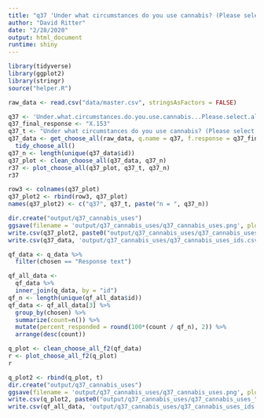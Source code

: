 ```yaml
---
title: "q37 'Under what circumstances do you use cannabis? (Please select all that apply)'"
author: "David Ritter"
date: "2/28/2020"
output: html_document
runtime: shiny
---
```


```r
library(tidyverse)
library(ggplot2)
library(stringr)
source("helper.R")
```

```r
raw_data <- read.csv("data/master.csv", stringsAsFactors = FALSE)
```

```r
q37 <- 'Under.what.circumstances.do.you.use.cannabis...Please.select.all.that.apply.'
q37_final_response <- "X.153"
q37_t <- "Under what circumstances do you use cannabis? (Please select all that apply)"
q37_data <- get_choose_all(raw_data, q.name = q37, f.response = q37_final_response) %>%
  tidy_choose_all()
q37_n <- length(unique(q37_data$id))
q37_plot <- clean_choose_all(q37_data, q37_n)
r37 <- plot_choose_all(q37_plot, q37_t, q37_n)
r37
```

```r
row3 <- colnames(q37_plot)
q37_plot2 <- rbind(row3, q37_plot)
names(q37_plot2) <- c("q37", q37_t, paste("n = ", q37_n))
```

```r
dir.create("output/q37_cannabis_uses")
ggsave(filename = 'output/q37_cannabis_uses/q37_cannabis_uses.png', plot = r37, device = 'png')
write.csv(q37_plot2, paste0("output/q37_cannabis_uses/q37_cannabis_uses_", q37_n,".csv"), row.names=F)
write.csv(q37_data, 'output/q37_cannabis_uses/q37_cannabis_uses_ids.csv', row.names = FALSE)
```







```r
qf_data <- q_data %>%
  filter(chosen == "Response text")
```

```r
qf_all_data <- 
  qf_data %>%
  inner_join(q_data, by = "id")
qf_n <- length(unique(qf_all_data$id))
qf_data <- qf_all_data[3] %>%
  group_by(chosen) %>%
  summarize(count=n()) %>%
  mutate(percent_responded = round(100*(count / qf_n), 2)) %>%
  arrange(desc(count))
```

```r
q_plot <- clean_choose_all_f2(qf_data)
r <- plot_choose_all_f2(q_plot)
r
```

```r
q_plot2 <- rbind(q_plot, t)
dir.create("output/q37_cannabis_uses")
ggsave(filename = 'output/q37_cannabis_uses/q37_cannabis_uses.png', plot = r, device = 'png')
write.csv(q_plot2, paste0("output/q37_cannabis_uses/q37_cannabis_uses_", qf_n,".csv"), row.names=F)
write.csv(qf_all_data, 'output/q37_cannabis_uses/q37_cannabis_uses_ids.csv', row.names = FALSE)
```


